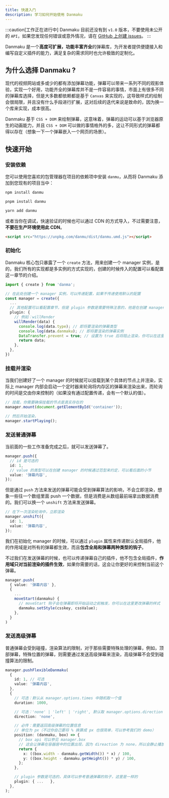 ```yaml
---
title: 快速入门
description: 学习如何开始使用 Danmaku
---
```



:::caution[工作正在进行中]
Danmaku 目前还没有到 `v1.0` 版本，不要使用未公开的 `API`，如果您发现任何错误或意外情况，请在 [GitHub 上创建 issues](https://github.com/imtaotao/danmu/issues/new)。
:::

Danmaku 是一个**高度可扩展，功能丰富齐全**的弹幕库，为开发者提供便捷接入和编写自定义插件的能力，满足复杂的需求同时也允许极致的定制化。

## 为什么选择 Danmaku ?

现代的视频网站或多或少的都有添加弹幕功能，弹幕可以带来一系列不同的观影体验，实现一个好用，功能齐全的弹幕库并不是一件容易的事情，市面上有很多不同的弹幕库选择，但是大多数都依赖都是基于 `Canvas` 来实现的，这导致样式的绘制会很局限，并且没有什么手段进行扩展，这对后续的迭代来说是致命的，因为换一个库来实现，成本很高。

Danmaku 基于 `CSS + DOM` 来绘制弹幕，这意味着，弹幕的运动可以基于浏览器原生的动画能力，并且 `CSS + DOM` 可以做的事情格外的多，这让不同形式的弹幕都得以存在（想象一下一个弹幕嵌入一个网页的场景）。

## 快速开始

### 安装依赖

您可以使用您喜欢的包管理器在项目的依赖项中安装 `danmu`，从而将 Danmaku 添加到您现有的项目当中：

<Tabs>
<TabItem label="npm">

```sh
npm install danmu
```

</TabItem>
<TabItem label="pnpm">

```sh
pnpm install danmu
```

</TabItem>
<TabItem label="Yarn">

```sh
yarn add danmu
```

</TabItem>
</Tabs>

或者当你在调试，快速验证的时候也可以通过 CDN 的方式导入，不过需要注意，**不要在生产环境使用此 CDN**。

```html
<script src="https://unpkg.com/danmu/dist/danmu.umd.js"></script>
```

### 初始化

Danmaku 核心包只暴露了一个 `create` 方法，用来创建一个 manager 实例，是的，我们所有的实现都是多实例的方式实现的，创建的时候传入的配置可以看配置这一章节的介绍。

```ts {9-14}
import { create } from 'danma';

// 在此处创建一个 manager 实例，可以传递配置，如果不传递使用默认的配置
const manager = create({
  ...
  // 其他配置可以看配置章节，但是 plugin 参数是需要特殊注意的，他是在创建 manager 时默认的插件
  plugin: {
    // 例如：willRender
    willRender(data) {
      console.log(data.type); // 即将要渲染的弹幕类型
      console.log(data.danmaku); // 即将要渲染的弹幕实例
      DataTransfer.prevent = true; // 设置为 true 后将阻止渲染，你可以在这里做弹幕的过滤工作
      return data;
    },
  },
})
```

### 挂载并渲染

当我们创建好了一个 manager 的时候就可以挂载到某个具体的节点上并渲染，实际上 manager 内部会启动一个定时器来轮询将内存区的弹幕来渲染出来，而轮询的时间是交由你来控制的（如果没有通过配置传递，会有一个默认的值）。

```ts
// 挂载，你需要确保挂载的节点是真实存在的
manager.mount(document.getElementById('container'));

// 然后开始渲染，
manager.startPlaying();
```

### 发送普通弹幕

当前面的一些工作准备完成之后，就可以发送弹幕了。

```ts
manager.push({
  // id 是可选的
  id: 1,
  // value 的类型可以在创建 manager 的时候通过范型来约定，可以看后面的小节
  value: '弹幕内容',
});
```

但是通过 `push` 方法来发送的弹幕可能会受到弹幕算法的影响，不会立即渲染，想象一些往一个数组里面 push 一个数据，但是消费是从数组最前端拿出数据消费的。我们可以换一个 `unshift` 方法来发送弹幕。

```ts
// 在下一次渲染轮询中，立即渲染
manager.unshift({
  id: 1,
  value: '弹幕内容',
});
```

我们在初始化 manager 的时候，可以通过 `plugin` 属性来传递默认全局插件，他的作用域是对所有的弹幕都生效，而且**包含全局和弹幕两种类型的钩子**。

不过我们在发送弹幕的时候，也可以传递弹幕自己的插件，他不包含全局插件，**作用域只对当前渲染的插件生效**，如果你需要的话，这会让你更好的来控制当前这个弹幕。

```ts
manager.push(
  { value: '弹幕内容' },
  {
    ...
    moveStart(danmaku) {
      // moveStart 钩子会在弹幕即将开始运动之前触发，你可以在这里更改弹幕的样式
      danmaku.setStyle(csskey, cssValue);
    },
  }
)
```

### 发送高级弹幕

普通弹幕会受到碰撞，渲染算法的限制，对于那些需要特殊处理的弹幕，例如，顶部弹幕，特殊位置的弹幕，则需要通过发送高级弹幕来渲染，高级弹幕不会受到碰撞算法的限制。

```ts {19-20}
manager.pushFlexibleDanmaku(
  {
    id: 1, // 可选
    value: '弹幕内容',
  },
  {
    // 可选：默认从 manager.options.times 中随机取一个值
    duration: 1000,

    // 可选：'none' | 'left' | 'right', 默认取 manager.options.direction 的值
    direction: 'none',

    // 必传：需要返回高级弹幕的位置信息
    // 单位为 px（不过你自己要将 % 换算成 px 也很简单，可以参考我们的 demo）
    position: (danmaku, box) => {
      // box api 可以参见 manager.box
      // 这会让弹幕在容器居中的位置出现，因为 direaction 为 none，所以会静止播放 1s
      return {
        x: ((box.width - danmaku.getWidth()) * x) / 100,
        y: ((box.height - danmaku.getHeight()) * y) / 100,
      };
    },

    // plugin 参数是可选的，具体可以参考普通弹幕的钩子，这里是一样的
    plugin: { ...   },
  },
);
```
